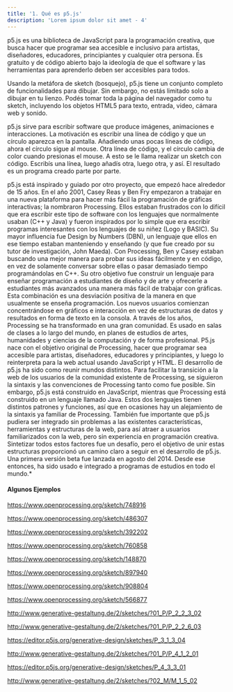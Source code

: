 ```yaml
---
title: '1. Qué es p5.js'
description: 'Lorem ipsum dolor sit amet - 4'
---
```


p5.js es una biblioteca de JavaScript para la programación creativa, que busca hacer que programar sea accesible e inclusivo para artistas, diseñadores, educadores, principiantes y cualquier otra persona. Es gratuito y de código abierto bajo la ideología de que el software y las herramientas para aprenderlo deben ser accesibles para todos.

Usando la metáfora de sketch (bosquejo), p5.js tiene un conjunto completo de funcionalidades para dibujar. Sin embargo, no estás limitado solo a dibujar en tu lienzo. Podés tomar toda la página del navegador como tu sketch, incluyendo los objetos HTML5 para texto, entrada, video, cámara web y sonido.

p5.js sirve para escribir software que produce imágenes, animaciones e interacciones. La motivación es escribir una línea de código y que un círculo aparezca en la pantalla. Añadiendo unas pocas líneas de código, ahora el círculo sigue al mouse. Otra línea de código, y el círculo cambia de color cuando presionas el mouse. A esto se le llama realizar un sketch con código. Escribís una línea, luego añadís otra, luego otra, y así. El resultado es un programa creado parte por parte.

p5.js está inspirado y guiado por otro proyecto, que empezó hace alrededor de 15 años. En el año 2001, Casey Reas y Ben Fry empezaron a trabajar en una nueva plataforma para hacer más fácil la programación de gráficas interactivas; la nombraron Processing. Ellos estaban frustrados con lo difícil que era escribir este tipo de software con los lenguajes que normalmente usaban (C++ y Java) y fueron inspirados por lo simple que era escribir programas interesantes con los lenguajes de su niñez (Logo y BASIC). Su mayor influencia fue Design by Numbers (DBN), un lenguaje que ellos en ese tiempo estaban manteniendo y enseñando (y que fue creado por su tutor de investigación, John Maeda). Con Processing, Ben y Casey estaban buscando una mejor manera para probar sus ideas fácilmente y en código, en vez de solamente conversar sobre ellas o pasar demasiado tiempo programándolas en C++. Su otro objetivo fue construir un lenguaje para enseñar programación a estudiantes de diseño y de arte y ofrecerle a estudiantes más avanzados una manera más fácil de trabajar con gráficas. Esta combinación es una desviación positiva de la manera en que usualmente se enseña programación. Los nuevos usuarios comienzan concentrándose en gráficos e interacción en vez de estructuras de datos y resultados en forma de texto en la consola. A través de los años, Processing se ha transformado en una gran comunidad. Es usado en salas de clases a lo largo del mundo, en planes de estudios de artes, humanidades y ciencias de la computación y de forma profesional. P5.js nace con el objetivo original de Processing, hacer que programar sea accesible para artistas, diseñadores, educadores y principiantes, y luego lo reinterpreta para la web actual usando JavaScript y HTML. El desarrollo de p5.js ha sido como reunir mundos distintos. Para facilitar la transición a la web de los usuarios de la comunidad existente de Processing, se siguieron la sintaxis y las convenciones de Processing tanto como fue posible. Sin embargo, p5.js está construido en JavaScript, mientras que Processing está construido en un lenguaje llamado Java. Estos dos lenguajes tienen distintos patrones y funciones, así que en ocasiones hay un alejamiento de la sintaxis ya familiar de Processing. También fue importante que p5.js pudiera ser integrado sin problemas a las existentes características, herramientas y estructuras de la web, para así atraer a usuarios familiarizados con la web, pero sin experiencia en programación creativa. Sintetizar todos estos factores fue un desafío, pero el objetivo de unir estas estructuras proporcionó un camino claro a seguir en el desarrollo de p5.js. Una primera versión beta fue lanzada en agosto del 2014. Desde ese entonces, ha sido usado e integrado a programas de estudios en todo el mundo.*

#### Algunos Ejemplos

https://www.openprocessing.org/sketch/748916

https://www.openprocessing.org/sketch/486307

https://www.openprocessing.org/sketch/392202

https://www.openprocessing.org/sketch/760858

https://www.openprocessing.org/sketch/148870

https://www.openprocessing.org/sketch/897940

https://www.openprocessing.org/sketch/908804

https://www.openprocessing.org/sketch/566877

http://www.generative-gestaltung.de/2/sketches/?01_P/P_2_2_3_02

http://www.generative-gestaltung.de/2/sketches/?01_P/P_2_2_6_03

https://editor.p5js.org/generative-design/sketches/P_3_1_3_04

http://www.generative-gestaltung.de/2/sketches/?01_P/P_4_1_2_01

https://editor.p5js.org/generative-design/sketches/P_4_3_3_01

http://www.generative-gestaltung.de/2/sketches/?02_M/M_1_5_02
